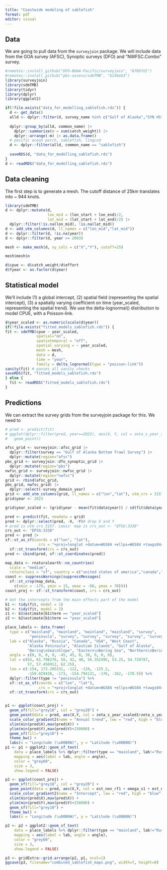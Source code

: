 ```yaml
---
title: "Coastwide modeling of sablefish"
format: pdf
editor: visual
---
```


## Data

We are going to pull data from the `surveyjoin` package. We will include data from the GOA survey (AFSC), Synoptic surveys (DFO) and "NWFSC.Combo" survey.

```r
#remotes::install_github("DFO-NOAA-Pacific/surveyjoin", "8709fd1")
#remotes::install_github("pbs-assess/sdmTMB", "b146eb3")
library(surveyjoin)
library(sdmTMB)
library(tidyr)
library(dplyr)
library(ggplot2)

if(!file.exists("data_for_modelling_sablefish.rds")) {
  d <- get_data()
  alld <- dplyr::filter(d, survey_name %in% c("Gulf of Alaska","SYN HS","SYN QCS","SYN WCHG","SYN WCVI", "NWFSC.Combo"))
  
  dplyr::group_by(alld, common_name) |>
    dplyr::summarize(m = sum(catch_weight)) |>
    dplyr::arrange(-m) |> as.data.frame()
  # pacific ocean perch, sablefish, lingcod
  d <- dplyr::filter(alld, common_name == "sablefish")
  
  saveRDS(d, "data_for_modelling_sablefish.rds")
}
d <- readRDS("data_for_modelling_sablefish.rds")
```

## Data cleaning

The first step is to generate a mesh. The cutoff distance of 25km translates into \~ 944 knots.

```r
library(sdmTMB)
d <- dplyr::mutate(d, 
                   lon_mid = (lon_start + lon_end)/2,
                   lat_mid = (lat_start + lat_end)/2) |>
  dplyr::filter(!is.na(lon_mid), !is.na(lat_mid))
d <- add_utm_columns(d, ll_names = c("lon_mid","lat_mid"))
d <- dplyr::filter(d, !is.na(year))
d <- dplyr::filter(d, year >= 2003)

mesh <- make_mesh(d, xy_cols = c("X","Y"), cutoff=25)

mesh$mesh$n

```

```r
d$cpue <- d$catch_weight/d$effort
d$fyear <- as.factor(d$year)
```

## Statistical model

We'll include (1) a global intercept, (2) spatial field (representing the spatial intercept), (3) a spatially varying coefficient on time (year_scaled, representing the spatial trend). We use the delta-lognormal() distribution to model CPUE, with a Poisson-link.

```r
d$year_scaled <- as.numeric(scale(d$year))
if(!file.exists("fitted_models_sablefish.rds")) {
fit <- sdmTMB(cpue ~ year_scaled,
              spatial="on",
              spatiotemporal = "off",
              spatial_varying = ~ year_scaled,
              mesh = mesh,
              data = d,
              time = "year",
              family = delta_lognormal(type = "poisson-link"))
sanity(fit) # passes all sanity checks
saveRDS(fit, "fitted_models_sablefish.rds")
} else {
  fit <- readRDS("fitted_models_sablefish.rds")
}
```

## Predictions

We can extract the survey grids from the surveyjoin package for this. We need to

```r
# pred <- predict(fit)
# ggplot(dplyr::filter(pred, year==2023), aes(X, Y, col = zeta_s_year_scaled1)) + 
#   geom_point()

afsc_grid <- surveyjoin::afsc_grid |>
  dplyr::filter(survey == "Gulf of Alaska Bottom Trawl Survey") |>
  dplyr::mutate(region="afsc")
pbs_grid <- surveyjoin::dfo_synoptic_grid |>
  dplyr::mutate(region="pbs")
nwfsc_grid <- surveyjoin::nwfsc_grid |>
  dplyr::mutate(region="nwfsc")
grid <- rbind(afsc_grid,
pbs_grid, nwfsc_grid) |>
  dplyr::select(-survey_domain_year)
grid <- add_utm_columns(grid, ll_names = c("lon","lat"), utm_crs = 3157)
grid$year <- 2023

grid$year_scaled <- (grid$year - mean(fit$data$year)) / sd(fit$data$year)

pred <- predict(fit, newdata = grid)
pred <- dplyr::select(pred, -X, -Y)# drop X and Y
# pred is utm crs 3157. Lewis' map is crs_out <- "EPSG:3338"
crs_out <- "EPSG:3338"
pred <- pred |>
sf::st_as_sf(coords = c("lon", "lat"),
               crs = "+proj=longlat +datum=WGS84 +ellps=WGS84 +towgs84=0,0,0") |>
  sf::st_transform(crs = crs_out)
pred <- cbind(pred, sf::st_coordinates(pred))

map_data <- rnaturalearth::ne_countries(
  scale = "medium",
  returnclass = "sf", country = c("united states of america","canada","mexico"))
coast <- suppressWarnings(suppressMessages(
  sf::st_crop(map_data,
    c(xmin = -179, ymin = 15, xmax = -80, ymax = 70))))
coast_proj <- sf::st_transform(coast, crs = crs_out)

# Get the intercepts from the main effects part of the model
b1 <- tidy(fit, model = 1)
b2 <- tidy(fit, model = 2)
z1 <- b1$estimate[b1$term == "year_scaled"]
z2 <- b2$estimate[b1$term == "year_scaled"]

place_labels <- data.frame(
  type = c("mainland", "mainland", "mainland", "mainland", "survey",
           "peninsula", "survey", "survey", "survey", "survey", "survey"),
  lab = c("Alaska", "Russia", "Canada", "USA", "West Coast",
          "Alaska Peninsula", "Aleutian Islands", "Gulf of Alaska",
          "Bering\nSea\nSlope", "Eastern\nBering Sea", "Northern\nBering Sea"),
  angle = c(0, 0, 0, 0, -45, 45, 0, 30, 0, 0, 0),
  lat = c(63, 61.798276, 58, 42, 40, 56.352495, 53.25, 54.720787,
          57, 57.456912, 62.25),
  lon = c(-154, 173.205231, -122, -120, -125.2,
          -159.029430, -173, -154.794131, -176, -162, -170.5)) %>%
  dplyr::filter(type != "peninsula") %>%
  sf::st_as_sf(coords = c("lon", "lat"),
               crs = "+proj=longlat +datum=WGS84 +ellps=WGS84 +towgs84=0,0,0") %>%
  sf::st_transform(crs = crs_out)


p1 <- ggplot(coast_proj) + 
  geom_sf(fill="grey10", col = "grey20") + 
  geom_point(data = pred, aes(X,Y, col = zeta_s_year_scaled1+zeta_s_year_scaled2+z1+z2),size=0.1) +
  scale_color_gradient2(name = "Annual trend", low = "red", high = "blue") +
  xlim(min(pred$X),max(pred$X)) +
  ylim(min(pred$Y),max(pred$Y)+250000) +
  geom_sf(fill="grey10") +
  theme_bw() +
  labs(x = "Longitude (\u00B0W)", y = "Latitude (\u00B0N)")
p1 <- p1 + ggplot2::geom_sf_text(
    data = place_labels %>% dplyr::filter(type == "mainland", lab!="Russia"),
    mapping = aes(label = lab, angle = angle),
    color = "grey60",
    size = 3,
    show.legend = FALSE)

p2 <- ggplot(coast_proj) + 
  geom_sf(fill="grey10", col = "grey20") +
  geom_point(data = pred, aes(X,Y, col = est_non_rf1 + omega_s1 + est_non_rf2 + omega_s2),size=0.1) +
  scale_color_gradient2(name = "Intercept", low = "red", high = "blue") +
  xlim(min(pred$X),max(pred$X)) +
  ylim(min(pred$Y),max(pred$Y)+250000) +
  geom_sf(fill="grey10") +
  theme_bw() +
  labs(x = "Longitude (\u00B0W)", y = "Latitude (\u00B0N)")

p2 <- p2 + ggplot2::geom_sf_text(
    data = place_labels %>% dplyr::filter(type == "mainland", lab!="Russia"),
    mapping = aes(label = lab, angle = angle),
    color = "grey60",
    size = 3,
    show.legend = FALSE)

p3 <- gridExtra::grid.arrange(p2, p1, ncol=1)
ggsave(p3, filename="combined_sablefish_maps.png", width=7, height=8)
```
